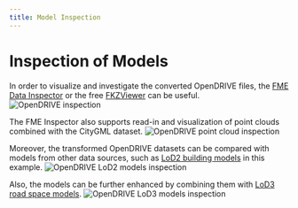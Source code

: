 ```yaml
---
title: Model Inspection
---
```


# Inspection of Models

In order to visualize and investigate the converted OpenDRIVE files, the [FME Data Inspector](https://docs.safe.com/fme/html/FME_Desktop_Documentation/FME_QuickTranslator/DataInspector/AboutTheDataInspector/FMEDataInspector_about.htm) or the free [FKZViewer](https://www.iai.kit.edu/english/1648.php) can be useful.
![OpenDRIVE inspection](/media/demos/inspection-opendrive.png)

The FME Inspector also supports read-in and visualization of point clouds combined with the CityGML dataset.
![OpenDRIVE point cloud inspection](/media/demos/inspection-opendrive-pointcloud.png)

Moreover, the transformed OpenDRIVE datasets can be compared with models from other data sources, such as [LoD2 building models](https://geodaten.bayern.de/opengeodata/OpenDataDetail.html?pn=lod2) in this example.
![OpenDRIVE LoD2 models inspection](/media/demos/inspection-opendrive-lod2.png)

Also, the models can be further enhanced by combining them with [LoD3 road space models](https://github.com/savenow/lod3-road-space-models).
![OpenDRIVE LoD3 models inspection](/media/demos/inspection-opendrive-lod3.png)
